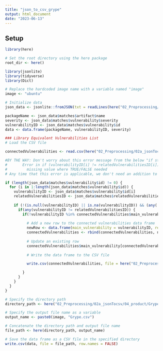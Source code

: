 ```yaml
---
title: "json_to_csv_grype"
output: html_document
date: "2023-06-13"
---
```


## Setup
```r
library(here)

# Set the root directory using the here package
root_dir <- here()

library(jsonlite)
library(tidyverse)
library(Dict)

# Replace the hardcoded image name with a variable named "image"
image <- "ubuntu"

# Initialize data
json_data <- jsonlite::fromJSON(txt = readLines(here("02_Preprocessing/02a_jsonTocsv/01_input/Grype", paste0(image, "Grype.json"))))

packageName <- json_data$matches$artifact$name
severity <- json_data$matches$vulnerability$severity
vulnerabilityID <- json_data$matches$vulnerability$id
data <- data.frame(packageName, vulnerabilityID, severity)

### Library Equivalent Vulnerabilities List
# Load the CSV file

connectedVulnerabilities <- read.csv(here("02_Preprocessing/02a_jsonTocsv/03_incremental/connectedVulnerabilityIDs.csv"))

#BY THE WAY: Don't worry about this error message from the below "if statement"
#       Error in if (vulnerabilityID[i] != relatedVulnerabilitiesID[i]) { : 
#         missing value where TRUE/FALSE needed
# Any time that this error is applicable, we don't need an addition to the code

if (length(json_data$matches$vulnerability$id) != 0) {
  for (i in 1:length(json_data$matches$vulnerability$id)) {
    vulnerabilityID <- json_data$matches$vulnerability$id[i]
    relatedVulnerabilitiesID <- json_data$matches$relatedVulnerabilities[[i]]$id
    
    if (!(is.null(vulnerabilityID) || is.na(vulnerabilityID)) && (any(!is.null(relatedVulnerabilitiesID)) && any(!is.na(relatedVulnerabilitiesID)))) {
      if(any(vulnerabilityID != relatedVulnerabilitiesID)) {
        if(!vulnerabilityID %in% connectedVulnerabilities$main_vulnerability) {
        
          # Add a new row to the connected vulnerabilities data frame
          newRow <- data.frame(main_vulnerability = vulnerabilityID, related_vulnerability = relatedVulnerabilitiesID)
          connectedVulnerabilities <- rbind(connectedVulnerabilities, newRow)
          
          # Update an existing row
          connectedVulnerabilities$main_vulnerability[connectedVulnerabilities$related_vulnerability == "related_vulnerability"] <-   "updated_vulnerability"
          
          # Write the data frame to the CSV file

          write.csv(connectedVulnerabilities, file = here("02_Preprocessing/02a_jsonTocsv/03_incremental/connectedVulnerabilityIDs.csv"), row.names = FALSE)

        }
      }
    }
  }
}
```

```r

# Specify the directory path
directory_path <- here("02_Preprocessing/02a_jsonTocsv/04_product/Grype/")

# Specify the output file name as a variable
output_name <- paste0(image, "Grype.csv")

# Concatenate the directory path and output file name
file_path <- here(directory_path, output_name)

# Save the data frame as a CSV file in the specified directory
write.csv(data, file = file_path, row.names = FALSE)

```